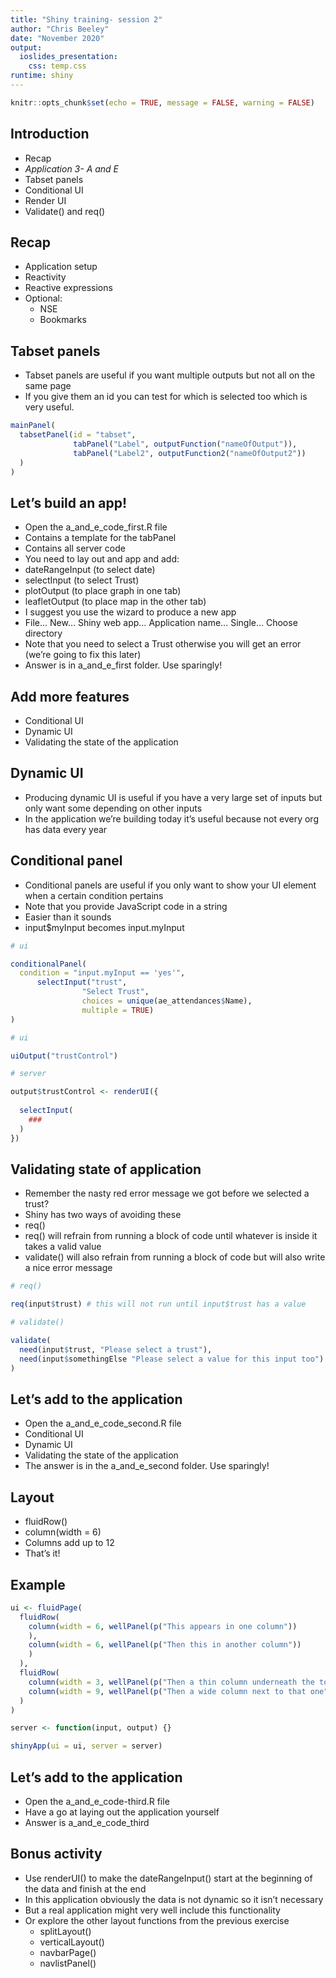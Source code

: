```yaml
---
title: "Shiny training- session 2"
author: "Chris Beeley"
date: "November 2020"
output: 
  ioslides_presentation:
    css: temp.css
runtime: shiny
---
```


```r

knitr::opts_chunk$set(echo = TRUE, message = FALSE, warning = FALSE)

```

## Introduction

* Recap
* *Application 3- A and E*
* Tabset panels
* Conditional UI
* Render UI
* Validate() and req()

## Recap

* Application setup
* Reactivity
* Reactive expressions
* Optional:
    * NSE
    * Bookmarks

## Tabset panels

* Tabset panels are useful if you want multiple outputs but not all on the same page
* If you give them an id you can test for which is selected too which is very useful.

```r

mainPanel(
  tabsetPanel(id = "tabset",
              tabPanel("Label", outputFunction("nameOfOutput")),
              tabPanel("Label2", outputFunction2("nameOfOutput2"))
  )
)

```

## Let's build an app!

* Open the a_and_e_code_first.R file
* Contains a template for the tabPanel
* Contains all server code
* You need to lay out and app and add:
* dateRangeInput (to select date)
* selectInput (to select Trust)
* plotOutput (to place graph in one tab)
* leafletOutput (to place map in the other tab)
* I suggest you use the wizard to produce a new app
* File... New... Shiny web app... Application name... Single... Choose directory
* Note that you need to select a Trust otherwise you will get an error (we're going to fix this later)
* Answer is in a_and_e_first folder. Use sparingly!

## Add more features

* Conditional UI
* Dynamic UI
* Validating the state of the application

## Dynamic UI

* Producing dynamic UI is useful if you have a very large set of inputs but only want some depending on other inputs
* In the application we're building today it's useful because not every org has data every year

## Conditional panel

* Conditional panels are useful if you only want to show your UI element when a certain condition pertains
* Note that you provide JavaScript code in a string
* Easier than it sounds
* input$myInput becomes input.myInput

```r

# ui

conditionalPanel(
  condition = "input.myInput == 'yes'",
      selectInput("trust",
                "Select Trust",
                choices = unique(ae_attendances$Name),
                multiple = TRUE)
)

```

```r

# ui

uiOutput("trustControl")

# server

output$trustControl <- renderUI({
  
  selectInput(
    ###
  )
})

```

## Validating state of application

* Remember the nasty red error message we got before we selected a trust?
* Shiny has two ways of avoiding these
* req()
* req() will refrain from running a block of code until whatever is inside it takes a valid value
* validate() will also refrain from running a block of code but will also write a nice error message

```r

# req()

req(input$trust) # this will not run until input$trust has a value

# validate()

validate(
  need(input$trust, "Please select a trust"),
  need(input$somethingElse "Please select a value for this input too")
)

```

## Let's add to the application

* Open the a_and_e_code_second.R file
* Conditional UI
* Dynamic UI
* Validating the state of the application
* The answer is in the a_and_e_second folder. Use sparingly!

## Layout

* fluidRow()
* column(width = 6)
* Columns add up to 12
* That's it!

## Example

```r

ui <- fluidPage(
  fluidRow(
    column(width = 6, wellPanel(p("This appears in one column"))
    ),
    column(width = 6, wellPanel(p("Then this in another column"))
    )
  ),
  fluidRow(
    column(width = 3, wellPanel(p("Then a thin column underneath the top row"))),
    column(width = 9, wellPanel(p("Then a wide column next to that one")))
  )
)

server <- function(input, output) {}

shinyApp(ui = ui, server = server)

```

## Let's add to the application

* Open the a_and_e_code-third.R file
* Have a go at laying out the application yourself
* Answer is a_and_e_code_third

## Bonus activity

* Use renderUI() to make the dateRangeInput() start at the beginning of the data and finish at the end
* In this application obviously the data is not dynamic so it isn't necessary
* But a real application might very well include this functionality
* Or explore the other layout functions from the previous exercise 
    * splitLayout()
    * verticalLayout()
    * navbarPage()
    * navlistPanel()